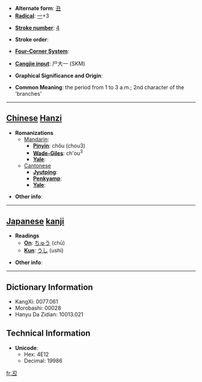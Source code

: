 * '''Alternate form''': [[丑]]
* '''[[Wiktionary:Chinese radical index| Radical]]''': [[Wiktionary:Chinese radical index 一|一]]+3

* '''[[Wiktionary:Chinese total strokes index|Stroke number]]''': [[Wiktionary:Chinese total strokes index 4|4]]

* '''Stroke order''': 

* '''[[Wiktionary:Chinese four corner index|Four-Corner System]]''': 

* '''[[Wiktionary:Chinese Cangjie index|Cangjie input]]''': 尸大一 (SKM)

* '''Graphical Significance and Origin''': 

* '''Common Meaning''': the period from 1 to 3 a.m.; 2nd character of the 'branches'

----

== [[Chinese]] [[Hanzi]] ==

* '''Romanizations'''
** [[Mandarin]]:
*** '''[[Pinyin]]''': chǒu (chou3)
*** '''[[Wade-Giles]]''': ch'ou<sup>3</sup>
*** '''[[Yale]]''': 
**[[Cantonese]]
***'''[[Jyutping]]''':
***'''[[Penkyamp]]''': 
***'''[[Yale]]''': 

* '''Other info''': 

----

== [[Japanese]] [[kanji]] ==

* '''Readings'''
** '''[[On]]''': [[ちゅう]] (chū)
** '''[[Kun]]''': [[うし]] (ushi)

* '''Other info''':  

----

== Dictionary Information ==

* KangXi: 0077.061
* Morobashi: 00028
* Hanyu Da Zidian: 10013.021

== Technical Information ==

* '''Unicode''':
** Hex: 4E12
** Decimal: 19986

[[fr:丒]]
